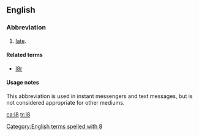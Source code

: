 ==English==

===Abbreviation===
{{rfc-header|Abbreviation}}
{{head|en|abbreviation}}

# {{label|en|Internet slang|text messaging}} [[late]].

====Related terms====
* [[l8r]]

====Usage notes====
This abbreviation is used in instant messengers and text messages, but is not considered appropriate for other mediums.

[[Category:English terms spelled with 8]]

[[ca:l8]]
[[tr:l8]]